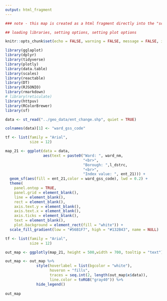 ```yaml
---
output: html_fragment
---
```


```r
### note - this map is created as a html fragment directly into the "scripts" folder. It is then placed manually into the "fragments" folder. This isn't automated and must be carried out manually - if this isn't done the document won't run correctly when the file "template_religion.Rmd" file is run.
```


```r
## loading libraries, setting options, setting plot options

knitr::opts_chunk$set(echo = FALSE, warning = FALSE, message = FALSE, include = TRUE)

library(gglaplot)
library(dplyr)
library(tidyverse)
library(plotly)
library(data.table)
library(scales)
library(reactable)
library(DT)
library(RJSONIO)
library(rmarkdown)
# library(reticulate)
library(httpuv)
library(RColorBrewer)
library(sf)

```


```r

data <- st_read("../geo_data/ent_change.shp", quiet = TRUE)

colnames(data)[1] <- "ward_gss_code"

tf <- list(family = "Arial",
           size = 12)

map_21 <- ggplot(data = data, 
                 aes(text = paste0("Ward: ", ward_nm,
                                   "<br>",
                                   "Borough: ",l_dstrc,
                                   "<br>",
                                   "Index value: ", ent_21))) + 
  geom_sf(aes(fill = ent_21,color = ward_gss_code), lwd = 0.2) + 
  theme(
    panel.ontop = TRUE,
    panel.grid = element_blank(), 
    line = element_blank(), 
    rect = element_blank(), 
    axis.text.y = element_blank(),
    axis.text.x = element_blank(),
    axis.ticks = element_blank(),
    text = element_blank(), 
    plot.background = element_rect(fill = "white")) + 
  scale_fill_gradient(low = "#56B1F7", high = "#132B43", name = NULL)

tf <- list(family = "Arial",
           size = 12)

out_map <- ggplotly(map_21, height = 500,width = 700, tooltip = "text")

out_map <- out_map %>%
              style(hoverlabel = list(bgcolor = "white"),
                    hoveron = "fills",
                    traces = seq.int(2, length(out_map$x$data)),
                    line.color = toRGB("gray40")) %>%
              hide_legend()
              
out_map

```
